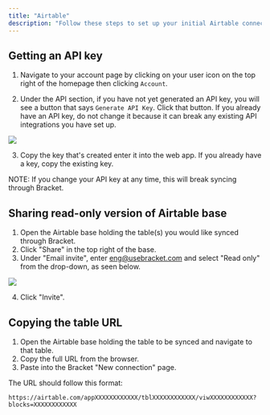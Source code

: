 ```yaml
---
title: "Airtable"
description: "Follow these steps to set up your initial Airtable connection with Bracket"
---
```


## Getting an API key

1. Navigate to your account page by clicking on your user icon on the top right of the homepage then clicking `Account`.

2. Under the API section, if you have not yet generated an API key, you will see a button that says `Generate API Key`. Click that button. If you already have an API key, do not change it because it can break any existing API integrations you have set up.

<Example>
  <img class="rounded-md w-full" src="/img/airtable-1.png" />
</Example>

3. Copy the key that's created enter it into the web app. If you already have a key, copy the existing key.

<Warning>
  NOTE: If you change your API key at any time, this will break syncing through
  Bracket.
</Warning>

## Sharing read-only version of Airtable base

1. Open the Airtable base holding the table(s) you would like synced through Bracket.
2. Click "Share" in the top right of the base.
3. Under "Email invite", enter eng@usebracket.com and select "Read only" from the drop-down, as seen below.

<Example>
  <img class="rounded-md w-full" src="/img/airtable-2-share-link.png" />
</Example>

4. Click "Invite".

## Copying the table URL

1. Open the Airtable base holding the table to be synced and navigate to that table.
2. Copy the full URL from the browser.
3. Paste into the Bracket "New connection" page.

<Tip>The URL should follow this format:</Tip>

```shell Airtable URL
https://airtable.com/appXXXXXXXXXXXX/tblXXXXXXXXXXXX/viwXXXXXXXXXXXX?blocks=XXXXXXXXXXXX
```